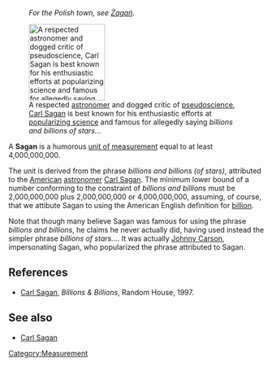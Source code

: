 :''For the Polish town, see [[Żagań]].''

[[Image:Sagan.jpg|thumb|150px|right|A respected [[astronomer]] and dogged critic of [[pseudoscience]], [[Carl Sagan]] is best known for his enthusiastic efforts at [[popular science|popularizing science]] and famous for allegedly saying ''billions and billions of stars...'']]

A '''Sagan''' is a humorous [[unit of measurement]] equal to at least 4,000,000,000.

The unit is derived from the phrase ''billions and billions (of stars)'', attributed to the [[United States|American]] [[Astronomy|astronomer]] [[Carl Sagan]]. The minimum lower bound of a number conforming to the constraint of ''billions and billions'' must be 2,000,000,000 plus 2,000,000,000 or 4,000,000,000, assuming, of course, that we attibute Sagan to using the American English definition for [[billion]].

Note that though many believe Sagan was famous for using the phrase ''billions and billions'', he claims he never actually did, having used instead the simpler phrase ''billions of stars...''. It was actually [[Johnny Carson]], impersonating Sagan, who popularized the phrase attributed to Sagan. 

== References ==
* [[Carl Sagan]], ''Billions & Billions'', Random House, 1997.

== See also ==
* [[Carl Sagan]]


[[Category:Measurement]]
